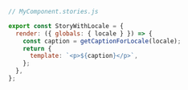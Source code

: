 ```js
// MyComponent.stories.js

export const StoryWithLocale = {
  render: ({ globals: { locale } }) => {
    const caption = getCaptionForLocale(locale);
    return {
      template: `<p>${caption}</p>`,
    };
  },
};
```
